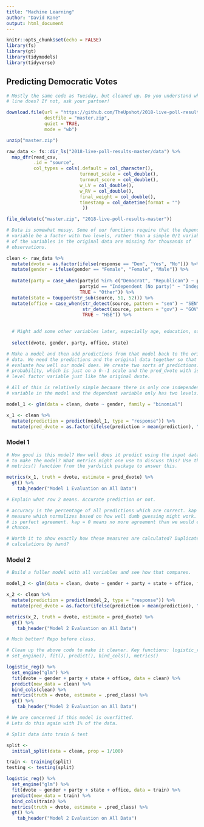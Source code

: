 ```yaml
---
title: "Machine Learning"
author: "David Kane"
output: html_document
---
```


```r
knitr::opts_chunk$set(echo = FALSE)
library(fs)
library(gt)
library(tidymodels)
library(tidyverse)
```


## Predicting Democratic Votes


```r
# Mostly the same code as Tuesday, but cleaned up. Do you understand what every
# line does? If not, ask your partner!

download.file(url = "https://github.com/TheUpshot/2018-live-poll-results/archive/master.zip",
              destfile = "master.zip",
              quiet = TRUE,
              mode = "wb")

unzip("master.zip")

raw_data <- fs::dir_ls("2018-live-poll-results-master/data") %>%
  map_dfr(read_csv, 
          .id = "source", 
          col_types = cols(.default = col_character(),
                           turnout_scale = col_double(),
                           turnout_score = col_double(),
                           w_LV = col_double(),
                           w_RV = col_double(),
                           final_weight = col_double(),
                           timestamp = col_datetime(format = "")
                            ))

file_delete(c("master.zip", "2018-live-poll-results-master"))

```

```r
# Data is somewhat messy. Some of our functions require that the dependent
# variable be a factor with two levels, rather than a simple 0/1 variable. Many
# of the variables in the original data are missing for thousands of
# observations.

clean <- raw_data %>% 
  mutate(dvote = as.factor(ifelse(response == "Dem", "Yes", "No"))) %>% 
  mutate(gender = ifelse(gender == "Female", "Female", "Male")) %>% 
  
  mutate(party = case_when(partyid %in% c("Democrat", "Republican") ~ partyid,
                           partyid == "Independent (No party)" ~ "Independent",
                           TRUE ~ "Other")) %>% 
  mutate(state = toupper(str_sub(source, 51, 52))) %>% 
  mutate(office = case_when(str_detect(source, pattern = "sen") ~ "SEN",
                            str_detect(source, pattern = "gov") ~ "GOV",
                            TRUE ~ "HSE")) %>% 

  
  # Might add some other variables later, especially age, education, source.
  
  select(dvote, gender, party, office, state)

```

```r
# Make a model and then add predictions from that model back to the original
# data. We need the predictions and the original data together so that we can
# evaluate how well our model does. We create two sorts of predictions: the raw
# probability, which is just on a 0--1 scale and the pred_dvote with is a two
# level factor variable just like the original dvote.

# All of this is relatively simple because there is only one independent
# variable in the model and the dependent variable only has two levels.

model_1 <- glm(data = clean, dvote ~ gender, family = "binomial")

x_1 <- clean %>% 
  mutate(prediction = predict(model_1, type = "response")) %>% 
  mutate(pred_dvote = as.factor(ifelse(prediction > mean(prediction), "Yes", "No")))

```

### Model 1

```r
# How good is this model? How well does it predict using the input data we used
# to make the model? What metrics might one use to discuss this? Use the
# metrics() function from the yardstick package to answer this.

metrics(x_1, truth = dvote, estimate = pred_dvote) %>% 
  gt() %>% 
    tab_header("Model 1 Evaluation on All Data")

# Explain what row 2 means. Accurate prediction or not.

# accuracy is the percentage of all predictions which are correct. kap is a
# measure which normalizes based on how well dumb guessing might work. kap = 1
# is perfect agreement. kap = 0 means no more agreement than we would expect by
# chance.

# Worth it to show exactly how these measures are calculated? Duplicate the
# calculations by hand?

```

### Model 2

```r
# Build a fuller model with all variables and see how that compares.

model_2 <- glm(data = clean, dvote ~ gender + party + state + office, family = "binomial")

x_2 <- clean %>% 
  mutate(prediction = predict(model_2, type = "response")) %>% 
  mutate(pred_dvote = as.factor(ifelse(prediction > mean(prediction), "Yes", "No")))

metrics(x_2, truth = dvote, estimate = pred_dvote) %>% 
  gt() %>% 
    tab_header("Model 2 Evaluation on All Data")

# Much better! Repo before class.

```

```r
# Clean up the above code to make it cleaner. Key functions: logistic_reg(), 
# set_engine(), fit(), predict(), bind_cols(), metrics()

logistic_reg() %>%
  set_engine("glm") %>%
  fit(dvote ~ gender + party + state + office, data = clean) %>%
  predict(new_data = clean) %>%
  bind_cols(clean) %>%
  metrics(truth = dvote, estimate = .pred_class) %>% 
  gt() %>% 
    tab_header("Model 2 Evaluation on All Data")

# We are concerned if this model is overfitted. 
# Lets do this again with 1% of the data.
```

```r
# Split data into train & test

split <- 
  initial_split(data = clean, prop = 1/100)

train <- training(split)
testing <- testing(split)

logistic_reg() %>%
  set_engine("glm") %>%
  fit(dvote ~ gender + party + state + office, data = train) %>%
  predict(new_data = train) %>%
  bind_cols(train) %>%
  metrics(truth = dvote, estimate = .pred_class) %>% 
  gt() %>% 
    tab_header("Model 2 Evaluation on All Data")
```

